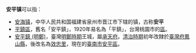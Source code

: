 '''安平镇'''可以指：
{{PRC admin/disambig|13/10/24/104/000|13/11/25/100/000|41/14/24/105/000|43/10/28/101/000|43/13/82/102/000|45/04/81/113/000|51/13/04/107/000}}
* [[安海镇|安海镇]]，中华人民共和国福建省泉州市晋江市下辖的镇，古称'''安平'''
* [[平鎮區|平鎮區]]，舊名「安平鎮」，1920年易名為「平鎮」，台灣桃園市的[[區_(中華民國)|區]]。
* [[安平鎮_(明鄭)|安平鎮 (明鄭)]]，臺灣[[明鄭時期|明鄭時期]]王城，屬[[承天府|承天府]]。[[台灣清治時期|清治時期]]初年改隸於[[臺灣府|臺灣府]][[鳳山縣_(台灣)|鳳山縣]]，後改名為[[效忠里|效忠里]]，現在的[[臺南市|臺南市]][[安平區|安平區]]。

{{disambig|A安平鎮|Cat=三字亞洲地名消歧義}}